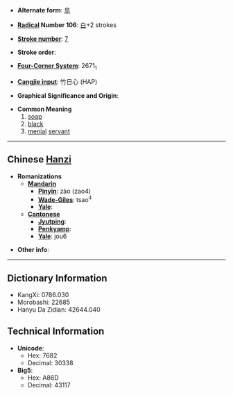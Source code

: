 * '''Alternate form''': [[皁]]

* '''[[Wiktionary:Chinese radical index| Radical]] Number 106''': [[Wiktionary:Chinese radical index 白|白]]+2 strokes

* '''[[Wiktionary:Chinese total strokes index|Stroke number]]''': [[Wiktionary:Chinese total strokes index 7|7]]

* '''Stroke order''': 

* '''[[Wiktionary:Chinese four corner index|Four-Corner System]]''': 2671<sub>1</sub>

* '''[[Wiktionary:Chinese Cangjie index|Cangjie input]]''': 竹日心 (HAP)

* '''Graphical Significance and Origin''': 

* '''Common Meaning'''
*#[[soap]]
*# [[black]]
*# [[menial]] [[servant]]


----

== Chinese [[Hanzi]] ==

* '''Romanizations'''
** '''[[Mandarin]]'''
*** '''[[Pinyin]]''': zào (zao4)
*** '''[[Wade-Giles]]''': tsao<sup>4</sup>
*** '''[[Yale]]''': 
** '''[[Cantonese]]'''
*** '''[[Jyutping]]''':
*** '''[[Penkyamp]]''': 
*** '''[[Yale]]''': jou6

* '''Other info''': 

----

== Dictionary Information ==

* KangXi: 0786.030
* Morobashi: 22685
* Hanyu Da Zidian: 42644.040

== Technical Information ==

* '''Unicode''':
** Hex: 7682
** Decimal: 30338
* '''Big5''':
** Hex: A86D
** Decimal: 43117